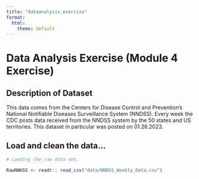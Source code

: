 ```yaml
---
title: "dataanalysis_exercise"
format:
  html:
    theme: default
---
```


# Data Analysis Exercise (Module 4 Exercise)


## Description of Dataset

This data comes from the Centers for Disease Control and Prevention's National
Notifiable Diseases Surveillance System (NNDSS). Every week the CDC posts 
data received from the NNDSS system by the 50 states and US territories.
This dataset in particular was posted on 01.26.2023. 



## Load and clean the data...
```r
# Loading the raw data set.

RawNNHSS <- readr:: read_csv("data/NNDSS_Weekly_Data.csv")


```

